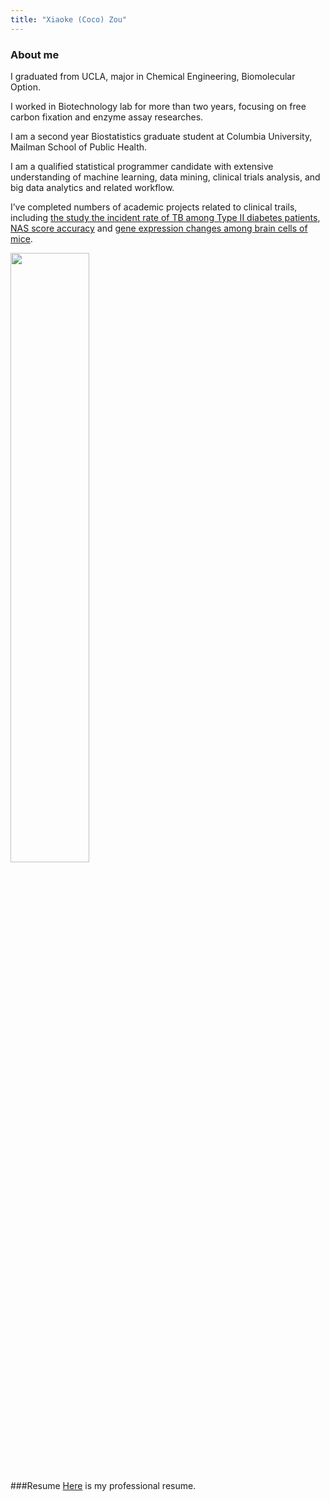```yaml
---
title: "Xiaoke (Coco) Zou"
---
```


### About me
I graduated from UCLA, major in Chemical Engineering, Biomolecular Option. 

I worked in Biotechnology lab for more than two years, focusing on free carbon fixation and enzyme assay researches.

I am a second year Biostatistics graduate student at Columbia University, Mailman School of Public Health. 

I am a qualified statistical programmer candidate with extensive understanding of machine learning, data mining, clinical trials analysis, and big data analytics and related workflow.

I've completed numbers of academic projects related to clinical trails, including [the study the incident rate of TB among Type II diabetes patients](Resume.html), [NAS score accuracy](Resume.html) and [gene expression changes among brain cells of mice](Mount_Sinai_Project.html). 


<img src="./images/me.png" style="width:50%">



###Resume
[Here](Resume.html) is my professional resume. 


